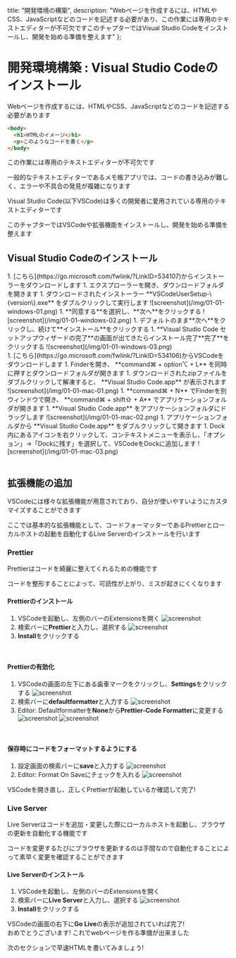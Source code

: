 
  title: "開発環境の構築",
  description: "Webページを作成するには、HTMLやCSS、JavaScriptなどのコードを記述する必要があり、この作業には専用のテキストエディターが不可欠ですこのチャプターではVisual Studio Codeをインストールし、開発を始める準備を整えます"
};

# 開発環境構築 : Visual Studio Codeのインストール

Webページを作成するには、HTMLやCSS、JavaScriptなどのコードを記述する必要があります

```html
<body>
  <h1>HTMLのイメージ</h1>
  <p>このようなコードを書く</p>
</body>
```

この作業には専用のテキストエディターが不可欠です

一般的なテキストエディターであるメモ帳アプリでは、コードの書き込みが難しく、エラーや不具合の発見が複雑になります

Visual Studio Code(以下VSCode)は多くの開発者に愛用されている専用のテキストエディターです

このチャプターではVSCodeや拡張機能をインストールし、開発を始める準備を整えます

## Visual Studio Codeのインストール

<SyncTabMdx>
  <div data-label="windows">
    1. [こちら](https://go.microsoft.com/fwlink/?LinkID=534107)からインストーラーをダウンロードします
    1. エクスプローラーを開き、ダウンロードフォルダを開きます
    1. ダウンロードされたインストーラー **VSCodeUserSetup-\{version\}.exe** をダブルクリックして実行します
      ![screenshot](/img/01-01-windows-01.png)
    1. **同意する**を選択し、**次へ**をクリックする
      ![screenshot](/img/01-01-windows-02.png)
    1. デフォルトのまま**次へ**をクリックし、続けて**インストール**をクリックする
    1. **Visual Studio Code セットアップウィザードの完了**の画面が出てきたらインストール完了**完了**をクリックする
      ![screenshot](/img/01-01-windows-03.png)

  </div>
  <div data-label="mac">
    1. [こちら](https://go.microsoft.com/fwlink/?LinkID=534106)からVSCodeをダウンロードします
    1. Finderを開き、 **command⌘ + option⌥ + L** を同時に押すとダウンロードフォルダが開きます
    1. ダウンロードされたzipファイルをダブルクリックして解凍すると、 **Visual Studio Code.app** が表示されます
       ![screenshot](/img/01-01-mac-01.png)
    1. **command⌘ + N** でFinderを別ウィンドウで開き、 **command⌘ + shift⇧ + A** でアプリケーションフォルダが開きます
    1. **Visual Studio Code.app** をアプリケーションフォルダにドラッグします
       ![screenshot](/img/01-01-mac-02.png)
    1. アプリケーションフォルダから **Visual Studio Code.app** をダブルクリックして開きます
    1. Dock内にあるアイコンを右クリックして、コンテキストメニューを表示し、「オプション」→「Dockに残す」を選択して、VSCodeをDockに追加します
       ![screenshot](/img/01-01-mac-03.png)
  </div>
</SyncTabMdx>
<br />

## 拡張機能の追加

VSCodeには様々な拡張機能が用意されており、自分が使いやすいようにカスタマイズすることができます

ここでは基本的な拡張機能として、コードフォーマッターであるPrettierとローカルホストの起動を自動化するLive Serverのインストールを行います
<br />

### Prettier

Prettierはコードを綺麗に整えてくれるための機能です

コードを整形することによって、可読性が上がり、ミスが起きにくくなります
<br />

#### Prettierのインストール
1. VSCodeを起動し、左側のバーのExtensionsを開く
  ![screenshot](/img/01-01-prettier-01.png)
1. 検索バーに**Prettier**と入力し、選択する
  ![screenshot](/img/01-01-prettier-02.png)
1. **Install**をクリックする
<br />

#### Prettierの有効化
1. VSCodeの画面の左下にある歯車マークをクリックし、**Settings**をクリックする
  ![screenshot](/img/01-01-prettier-03.png)
1. 検索バーに**defaultformatter**と入力する
  ![screenshot](/img/01-01-prettier-04.png)
1. Editor: Defaultformatterを**None**から**Prettier-Code Formatter**に変更する
  ![screenshot](/img/01-01-prettier-05.png)
  ![screenshot](/img/01-01-prettier-06.png)
<br />

#### 保存時にコードをフォーマットするようにする
1. 設定画面の検索バーに**save**と入力する
  ![screenshot](/img/01-01-prettier-07.png)
1. Editor: Format On Saveにチェックを入れる
  ![screenshot](/img/01-01-prettier-08.png)

VSCodeを開き直し、正しくPrettierが起動しているか確認して完了!
<br />

### Live Server

Live Serverはコードを追加・変更した際にローカルホストを起動し、ブラウザの更新を自動化する機能です

コードを変更するたびにブラウザを更新するのは手間なので自動化することによって素早く変更を確認することができます
<br />

#### Live Serverのインストール
1. VSCodeを起動し、左側のバーのExtensionsを開く
1. 検索バーに**Live Server**と入力し、選択する
  ![screenshot](/img/01-01-liveserver-01.png)
1. **Install**をクリックする

VSCodeの画面の右下に**Go Live**の表示が追加されていれば完了!
<br />
おめでとうございます! これでwebページを作る準備が出来ました

次のセクションで早速HTMLを書いてみましょう!